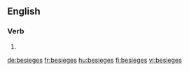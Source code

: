 
==English==

===Verb===
{{head|en}}

# {{en-third-person singular of|besiege}}

[[de:besieges]]
[[fr:besieges]]
[[hu:besieges]]
[[fi:besieges]]
[[vi:besieges]]